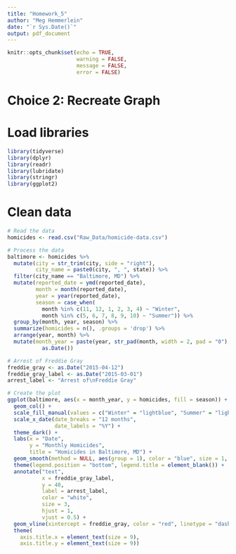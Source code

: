 ```yaml
---
title: "Homework_5"
author: "Meg Hemmerlein"
date: "`r Sys.Date()`"
output: pdf_document
---
```


```r
knitr::opts_chunk$set(echo = TRUE,
                      warning = FALSE,
                      message = FALSE,
                      error = FALSE)
```

# Choice 2: Recreate Graph

# Load libraries \
```r
library(tidyverse)
library(dplyr)
library(readr)
library(lubridate)
library(stringr)
library(ggplot2)
```

# Clean data
```r

# Read the data
homicides <- read.csv("Raw_Data/homicide-data.csv")

# Process the data
baltimore <- homicides %>%
  mutate(city = str_trim(city, side = "right"),
         city_name = paste0(city, ", ", state)) %>%
  filter(city_name == "Baltimore, MD") %>%
  mutate(reported_date = ymd(reported_date),
         month = month(reported_date),
         year = year(reported_date),
         season = case_when(
           month %in% c(11, 12, 1, 2, 3, 4) ~ "Winter",
           month %in% c(5, 6, 7, 8, 9, 10) ~ "Summer")) %>%
  group_by(month, year, season) %>%
  summarize(homicides = n(), .groups = 'drop') %>%
  arrange(year, month) %>%
  mutate(month_year = paste(year, str_pad(month, width = 2, pad = "0"), "01", sep = "-") %>% 
           as.Date())

# Arrest of Freddie Gray
freddie_gray <- as.Date("2015-04-12")
freddie_gray_label <- as.Date("2015-03-01")
arrest_label <- "Arrest of\nFreddie Gray"
```


```r
# Create the plot
ggplot(baltimore, aes(x = month_year, y = homicides, fill = season)) + 
  geom_col() +
  scale_fill_manual(values = c("Winter" = "lightblue", "Summer" = "lightgray")) +
  scale_x_date(date_breaks = "12 months",
               date_labels = "%Y") +
  theme_dark() +
  labs(x = "Date",
       y = "Monthly Homicides",
       title = "Homicides in Baltimore, MD") +
  geom_smooth(method = NULL, aes(group = 1), color = "blue", size = 1, se = FALSE, span = 0.1, show.legend = F) +
  theme(legend.position = "bottom", legend.title = element_blank()) +
  annotate("text", 
           x = freddie_gray_label, 
           y = 40, 
           label = arrest_label,
           color = "white",
           size = 3, 
           hjust = 1,
           vjust = 0.5) +
  geom_vline(xintercept = freddie_gray, color = "red", linetype = "dashed", size = 1) +
  theme(
    axis.title.x = element_text(size = 9),
    axis.title.y = element_text(size = 9))
```



